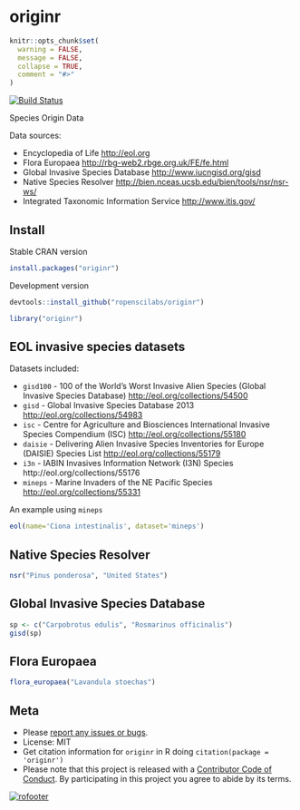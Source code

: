 originr
========

```r
knitr::opts_chunk$set(
  warning = FALSE,
  message = FALSE,
  collapse = TRUE,
  comment = "#>"
)
```

[![Build Status](https://travis-ci.org/ropenscilabs/originr.svg?branch=master)](https://travis-ci.org/ropenscilabs/originr)

Species Origin Data

Data sources:

* Encyclopedia of Life [http://eol.org](http://eol.org)
* Flora Europaea [http://rbg-web2.rbge.org.uk/FE/fe.html](http://rbg-web2.rbge.org.uk/FE/fe.html)
* Global Invasive Species Database [http://www.iucngisd.org/gisd](http://www.iucngisd.org/gisd)
* Native Species Resolver [http://bien.nceas.ucsb.edu/bien/tools/nsr/nsr-ws/](http://bien.nceas.ucsb.edu/bien/tools/nsr/nsr-ws/)
* Integrated Taxonomic Information Service [http://www.itis.gov/](http://www.itis.gov/)

## Install

Stable CRAN version

```r
install.packages("originr")
```

Development version

```r
devtools::install_github("ropenscilabs/originr")
```

```r
library("originr")
```

## EOL invasive species datasets

Datasets included:

* `gisd100` - 100 of the World's Worst Invasive Alien Species
(Global Invasive Species Database) [http://eol.org/collections/54500](http://eol.org/collections/54500)
* `gisd` - Global Invasive Species Database 2013 [http://eol.org/collections/54983](http://eol.org/collections/54983)
* `isc` - Centre for Agriculture and Biosciences International Invasive Species
Compendium (ISC) [http://eol.org/collections/55180](http://eol.org/collections/55180)
* `daisie` - Delivering Alien Invasive Species Inventories for Europe (DAISIE) Species
List [http://eol.org/collections/55179](http://eol.org/collections/55179)
* `i3n` - IABIN Invasives Information Network (I3N) Species
http://eol.org/collections/55176
* `mineps` - Marine Invaders of the NE Pacific Species [http://eol.org/collections/55331](http://eol.org/collections/55331)

An example using `mineps`

```r
eol(name='Ciona intestinalis', dataset='mineps')
```

## Native Species Resolver

```r
nsr("Pinus ponderosa", "United States")
```

## Global Invasive Species Database

```r
sp <- c("Carpobrotus edulis", "Rosmarinus officinalis")
gisd(sp)
```

## Flora Europaea

```r
flora_europaea("Lavandula stoechas")
```

## Meta

* Please [report any issues or bugs](https://github.com/ropensci/originr/issues).
* License: MIT
* Get citation information for `originr` in R doing `citation(package = 'originr')`
* Please note that this project is released with a [Contributor Code of Conduct](CONDUCT.md). By participating in this project you agree to abide by its terms.

[![rofooter](http://ropensci.org/public_images/github_footer.png)](http://ropensci.org)
